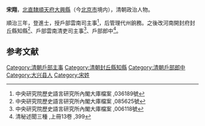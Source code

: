'''宋翔'''，[[北直隸|北直隸]][[順天府|順天府]][[大兴县_(金朝)|大興縣]]（今[[北京市|北京市]]境内），清朝政治人物。

順治三年，登進士，授戶部雲南司主事<ref>中央研究院歷史語言研究所內閣大庫檔案 ,036189號</ref>，后管理代州餉務。之後改河南開封府封丘縣知縣<ref>中央研究院歷史語言研究所內閣大庫檔案 ,085625號</ref>、戶部雲南清吏司主事<ref>中央研究院歷史語言研究所內閣大庫檔案 ,006118號</ref>、戶部郎中<ref>清秘述聞三種 ,上冊13卷 ,399</ref>。

==参考文献==
{{reflist}}
{{清朝官员小作品}}
{{順治三年丙戌科殿試金榜}}
[[Category:清朝戶部主事|Category:清朝戶部主事]]
[[Category:清朝封丘縣知縣|Category:清朝封丘縣知縣]]
[[Category:清朝戶部郎中|Category:清朝戶部郎中]]
[[Category:大兴县人|Category:大兴县人]]
[[Category:宋姓|Category:宋姓]]